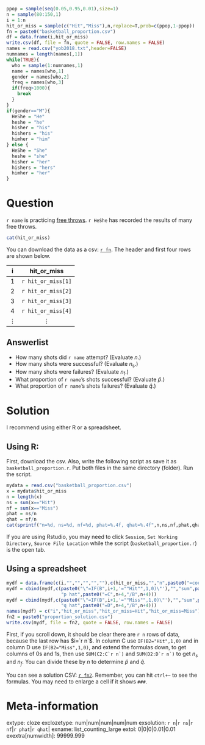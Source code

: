 ```r
ppop = sample(seq(0.05,0.95,0.01),size=1)
n = sample(80:150,1)
i = 1:n
hit_or_miss = sample(c("Hit","Miss"),n,replace=T,prob=c(ppop,1-ppop))
fn = paste0("basketball_proportion.csv")
df = data.frame(i,hit_or_miss)
write.csv(df, file = fn, quote = FALSE, row.names = FALSE)
names = read.csv("yob2018.txt",header=FALSE)
numnames = length(names[,1])
while(TRUE){
  who = sample(1:numnames,1)
  name = names[who,1]
  gender = names[who,2]
  freq = names[who,3]
  if(freq>1000){
    break
  }
}
if(gender=="M"){
  HeShe = "He"
  heshe = "he"
  hisher = "his"
  hishers = "his"
  himher = "him"
} else {
  HeShe = "She"
  heshe = "she"
  hisher = "her"
  hishers = "hers"
  himher = "her"
}
```

Question
========

`r name` is practicing [free throws](https://en.wikipedia.org/wiki/Free_throw). `r HeShe` has recorded the results of many free throws.

```r
cat(hit_or_miss)
```

You can download the data as a csv: [`r fn`](`r fn`). The header and first four rows are shown below.

| i | hit_or_miss |
|:---:|:---:|
| 1 | `r hit_or_miss[1]` |
| 2 | `r hit_or_miss[2]` |
| 3 | `r hit_or_miss[3]` |
| 4 | `r hit_or_miss[4]` |
| $\vdots$ | $\vdots$ |


Answerlist
--------
* How many shots did `r name` attempt? (Evaluate $n$.)
* How many shots were successful? (Evaluate $n_\text{s}$.)
* How many shots were failures? (Evaluate $n_\text{f}$.)
* What proportion of `r name`'s shots successful? (Evaluate $\hat{p}$.)
* What proportion of `r name`'s shots failures? (Evaluate $\hat{q}$.)

Solution
========

I recommend using either R or a spreadsheet. 

## Using R:

First, download the csv. Also, write the following script as save it as ``basketball_proportion.r``. Put both files in the same directory (folder). Run the script.

```r
mydata = read.csv("basketball_proportion.csv")
x = mydata$hit_or_miss
n = length(x)
ns = sum(x=="Hit")
nf = sum(x=="Miss")
phat = ns/n
qhat = nf/n
cat(sprintf("n=%d, ns=%d, nf=%d, phat=%.4f, qhat=%.4f",n,ns,nf,phat,qhat))
```

If you are using Rstudio, you may need to click ``Session``, ``Set Working Directory``, ``Source File Location`` while the script (``basketball_proportion.r``) is the open tab.

## Using a spreadsheet

```r
mydf = data.frame(c(i,"","","","",""),c(hit_or_miss,"","n",paste0("=count(A2:A",n+1,")"),"",""))
mydf = cbind(mydf,c(paste0("\"=IF(B",i+1,'=""Hit"",1,0)\"'),"","sum",paste0("=SUM(C2:C",n+1,")"),
                    "p hat",paste0("=C",n+4,"/B",n+4)))
mydf = cbind(mydf,c(paste0("\"=IF(B",i+1,'=""Miss"",1,0)\"'),"","sum",paste0("=SUM(D2:D",n+1,")"),
                    "q hat",paste0("=D",n+4,"/B",n+4)))
names(mydf) = c("i","hit_or_miss","hit_or_miss=Hit","hit_or_miss=Miss")
fn2 = paste0("proportion_solution.csv") 
write.csv(mydf, file = fn2, quote = FALSE, row.names = FALSE)
```

First, if you scroll down, it should be clear there are `r n` rows of data, because the last row has $i=`r n`$. In column C use `IF(B2="Hit",1,0)` and in column D use `IF(B2="Miss",1,0)`, and extend the formulas down, to get columns of 0s and 1s, then use ``SUM(C2:C`r n`)`` and ``SUM(D2:D`r n`)`` to get $n_s$ and $n_f$. You can divide these by $n$ to determine $\hat{p}$ and $\hat{q}$.

You can see a solution CSV: [`r fn2`](`r fn2`). Remember, you can hit `ctrl+~` to see the formulas. You may need to enlarge a cell if it shows `###`.

Meta-information
================
extype: cloze
exclozetype: num|num|num|num|num
exsolution: `r n`|`r ns`|`r nf`|`r phat`|`r qhat`|
exname: list_counting_large
extol: 0|0|0|0.01|0.01
exextra[numwidth]: 99999.999